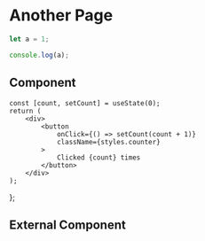 # Another Page

```js filename="demo.js" {3} copy
let a = 1;

console.log(a);
```

## Component



    const [count, setCount] = useState(0);
    return (
        <div>
            <button
                onClick={() => setCount(count + 1)}
                className={styles.counter}
            >
                Clicked {count} times
            </button>
        </div>
    );
};

<Counter />

## External Component


<Counters />
